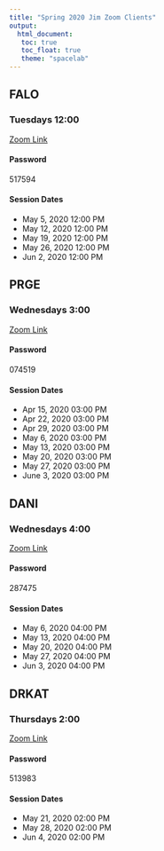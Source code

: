 ```yaml
---
title: "Spring 2020 Jim Zoom Clients"
output: 
  html_document:
   toc: true
   toc_float: true
   theme: "spacelab"
---
```

## FALO
### Tuesdays 12:00
[Zoom Link](https://zoom.us/j/91899016446?pwd=bm16M3JmTTJKUnJ5RXMvSjZHWDRRUT09)

#### Password
517594

#### Session Dates
* May 5, 2020 12:00 PM
* May 12, 2020 12:00 PM
* May 19, 2020 12:00 PM
* May 26, 2020 12:00 PM
* Jun 2, 2020 12:00 PM



## PRGE
### Wednesdays 3:00
[Zoom Link](https://zoom.us/j/129589622?pwd=SlY3RWRzQlVVQk1KbHpneDlneS8yUT09)

#### Password
074519

#### Session Dates
* Apr 15, 2020 03:00 PM
* Apr 22, 2020 03:00 PM
* Apr 29, 2020 03:00 PM
* May 6, 2020 03:00 PM
* May 13, 2020 03:00 PM
* May 20, 2020 03:00 PM
* May 27, 2020 03:00 PM
* June 3, 2020 03:00 PM



## DANI
### Wednesdays 4:00
[Zoom Link](https://zoom.us/j/97626227659?pwd=NVlEZUxCSHNhK3g1WnhUVnRqemh2QT09)

#### Password
287475

#### Session Dates
* May 6, 2020 04:00 PM
* May 13, 2020 04:00 PM
* May 20, 2020 04:00 PM
* May 27, 2020 04:00 PM
* Jun 3, 2020 04:00 PM



## DRKAT
### Thursdays 2:00
[Zoom Link](https://zoom.us/j/91081074132?pwd=VzNsbGtUVEdVVE9Ka1phN2VCdjY2Zz09)

#### Password
513983

#### Session Dates
* May 21, 2020 02:00 PM
* May 28, 2020 02:00 PM
* Jun 4, 2020 02:00 PM